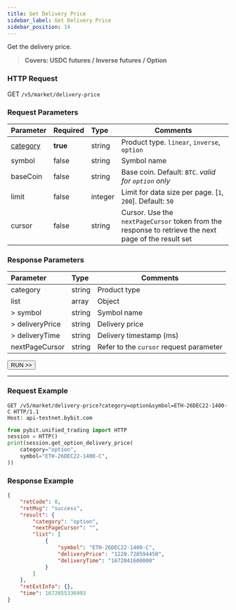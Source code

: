 ```yaml
---
title: Get Delivery Price
sidebar_label: Get Delivery Price
sidebar_position: 14
---
```


Get the delivery price.
> **Covers: USDC futures / Inverse futures / Option**

### HTTP Request
GET `/v5/market/delivery-price`

### Request Parameters
| Parameter | Required | Type | Comments|
|:----- |:-------|:-----|------ |
|[category](../enum#category) |**true** |string |Product type. `linear`, `inverse`, `option`|
|symbol |false |string |Symbol name|
|baseCoin |false |string |Base coin. Default: `BTC`. _valid for `option` only_|
|limit |false |integer |Limit for data size per page. [`1`, `200`]. Default: `50`|
|cursor |false |string |Cursor. Use the `nextPageCursor` token from the response to retrieve the next page of the result set|

### Response Parameters
| Parameter | Type | Comments|
|:----- |:-----|----- |
|category |string |Product type |
|list |array |Object |
|> symbol |string |Symbol name |
|> deliveryPrice |string |Delivery price |
|> deliveryTime |string |Delivery timestamp (ms) |
|nextPageCursor |string |Refer to the `cursor` request parameter |

<a href="/api-explorer/v5/market/delivery-price"><Button>RUN >></Button></a>

---

### Request Example

<Tabs groupId="programming-languages">
<TabItem value="http" label="HTTP">

```http
GET /v5/market/delivery-price?category=option&symbol=ETH-26DEC22-1400-C HTTP/1.1
Host: api-testnet.bybit.com
```

</TabItem>
<TabItem value="python" label="Python">

```python
from pybit.unified_trading import HTTP
session = HTTP()
print(session.get_option_delivery_price(
    category="option",
    symbol="ETH-26DEC22-1400-C",
))
```

</TabItem>
</Tabs>

### Response Example

```json
{
    "retCode": 0,
    "retMsg": "success",
    "result": {
        "category": "option",
        "nextPageCursor": "",
        "list": [
            {
                "symbol": "ETH-26DEC22-1400-C",
                "deliveryPrice": "1220.728594450",
                "deliveryTime": "1672041600000"
            }
        ]
    },
    "retExtInfo": {},
    "time": 1672055336993
}
```
